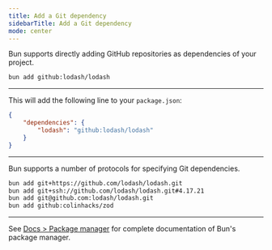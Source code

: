 ```yaml
---
title: Add a Git dependency
sidebarTitle: Add a Git dependency
mode: center
---
```


Bun supports directly adding GitHub repositories as dependencies of your project.

```sh terminal icon="terminal"
bun add github:lodash/lodash
```

---

This will add the following line to your `package.json`:

```json package.json icon="file-json"
{
	"dependencies": {
		"lodash": "github:lodash/lodash"
	}
}
```

---

Bun supports a number of protocols for specifying Git dependencies.

```sh terminal icon="terminal"
bun add git+https://github.com/lodash/lodash.git
bun add git+ssh://github.com/lodash/lodash.git#4.17.21
bun add git@github.com:lodash/lodash.git
bun add github:colinhacks/zod
```

---

See [Docs > Package manager](https://bun.com/docs/cli/install) for complete documentation of Bun's package manager.
